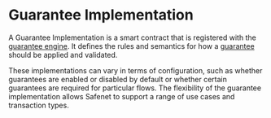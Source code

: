 # Guarantee Implementation

A Guarantee Implementation is a smart contract that is registered with the [guarantee engine](./guarantee-engine.mdx). 
It defines the rules and semantics for how a [guarantee](./guarantee.mdx) should be applied and validated. 

These implementations can vary in terms of configuration, such as whether guarantees are enabled or disabled by default or whether certain guarantees are required for particular flows. 
The flexibility of the guarantee implementation allows Safenet to support a range of use cases and transaction types.

